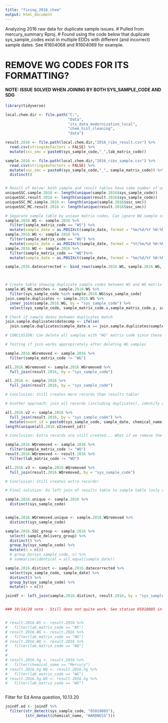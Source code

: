 ```yaml
---
title: "fixing_2016_chem"
output: html_document
---
```


Analyzing 2016 raw data for duplicate sample issues.
# Pulled from mercury_summary Rproj. 
# Found using the code below that duplicate sys_sample_codes exist in multiple EDDs with different (and incorrect) sample dates. See R1604068 and R1604069 for example.

# REMOVE WG CODES FOR ITS FORMATTING?

#### NOTE: ISSUE SOLVED WHEN JOINING BY BOTH SYS_SAMPLE_CODE AND SDG ####

```r
library(tidyverse)

local.chem.dir <- file.path("C:",
                            "Data",
                            "its_data_modernization_local",
                            "chem_hist_cleaning",
                            "data")

result.2016 <- file.path(local.chem.dir,"2016_ribs_result.csv") %>% 
  read.csv(stringsAsFactors = FALSE) %>% 
  mutate(ssc_smc = paste0(sys_sample_code,"_",lab_matrix_code))

sample.2016 <- file.path(local.chem.dir,"2016_ribs_sample.csv") %>% 
  read.csv(stringsAsFactors = FALSE) %>% 
  mutate(ssc_smc = paste0(sys_sample_code,"_", sample_matrix_code)) %>% 
  distinct()


# Result of below: both sample and result tables have same number of unique sys_sample_codes and sys_sample_code+matrix_code combination.
uniqueSSC.sample.2016 <- length(unique(sample.2016$sys_sample_code))
uniqueSSC.result.2016 <- length(unique(result.2016$sys_sample_code))
uniqueSSC_MC.sample.2016 <- length(unique(sample.2016$ssc_smc))
uniqueSSC_MC.result.2016 <- length(unique(result.2016$ssc_smc))

# Separate sample table by unique matrix codes. Can ignore WQ sample codes since these are just lab QC samples.
sample.2016.WS <- sample.2016 %>% 
  filter(sample_matrix_code == "WS") %>% 
  mutate(sample_date = as.POSIXct(sample_date, format = "%m/%d/%Y %H:%M"))
sample.2016.WG <- sample.2016 %>% 
  filter(sample_matrix_code == "WG") %>% 
  mutate(sample_date = as.POSIXct(sample_date, format = "%Y/%m/%d %H:%M"))
sample.2016.WQ <- sample.2016 %>%
  filter(sample_matrix_code == "WQ")%>% 
  mutate(sample_date = as.POSIXct(sample_date, format = "%m/%d/%Y %H:%M"))

sample.2016.datecorrected <- bind_rows(sample.2016.WS, sample.2016.WG, sample.2016.WQ)



# Create table showing duplicate sample codes between WS and WG matrix code types.
sample.WS_WG.matches <- sample.2016.WS %>% 
  filter(sys_sample_code %in% sample.2016.WG$sys_sample_code)
join.sample.duplicates <- sample.2016.WS %>% 
  inner_join(sample.2016.WG, by = "sys_sample_code") %>% 
  select(sys_sample_code, sample_matrix_code.x,sample_matrix_code.y, sample_matrix_code.x, sample_date.x, sample_date.y) 

# Check if sample dates between duplicates match
join.sample.duplicates$datecomp <- ifelse(
  join.sample.duplicates$sample_date.x == join.sample.duplicates$sample_date.y, "TRUE", "FALSE")

# CONCLUSION: Can delete all samples with "WG" matrix code since these are already represented by their duplicates. BUT DO NOT DELETE FROM RESULTS TABLE.

# Testing if join works appropirately after deleting WG samples

sample.2016.WGremoved <- sample.2016 %>% 
  filter(sample_matrix_code != "WG")

all.2016.WGremoved <- sample.2016.WGremoved %>% 
  full_join(result.2016, by = "sys_sample_code")

all.2016 <- sample.2016 %>% 
  full_join(result.2016, by = "sys_sample_code")

# Conclusion: Still creates more records than results table!

# Another approach: join all records (including duplicates), identify duplicates post-join and delete.

all.2016.v2 <- sample.2016 %>% 
  full_join(result.2016, by = "sys_sample_code") %>% 
  mutate(event_id = paste0(sys_sample_code, sample_date, chemical_name))
length(unique(all.2016.v2$event_id))

# Conclusion: Extra records are still created... What if we remove the lab QC samples?

sample.2016.WQremoved <- sample.2016 %>% 
  filter(sample_matrix_code != "WQ")
result.2016.WQremoved <- result.2016 %>% 
  filter(lab_matrix_code != "WQ")

all.2016.v3 <- sample.2016.WQremoved %>% 
  full_join(result.2016.WQremoved, by = "sys_sample_code")

# Conclusion: Still creates extra records!

# Final solution: Do left join of results table to sample table (only retaining rows from results). Need to make sure there are no unique sample dates for duplicated sys_sample_codes.

sample.2016.unique <- sample.2016 %>% 
  distinct(sys_sample_code)


sample.2016.WQremoved.unique <- sample.2016.WQremoved %>% 
  distinct(sys_sample_code)

sample.2016.SSC_group <- sample.2016 %>% 
  select(-sample_delivery_group) %>% 
  distinct() %>% 
  group_by(sys_sample_code) %>% 
  mutate(n = n())
  # group_by(sys_sample_code, n) %>% 
  # summarise(identical = all.equal(sample_date))

sample.2016.distinct <- sample.2016.datecorrected %>% 
  select(sys_sample_code, sample_date) %>% 
  distinct() %>% 
  group_by(sys_sample_code) %>% 
  mutate(n = n())

joindf <- left_join(sample.2016.distinct, result.2016, by = "sys_sample_code")


### 10/14/20 note - Still does not quite work. See station 05010005 in joindf vs original result (less in latter)


# result.2016.WS <- result.2016 %>% 
#   filter(lab_matrix_code == "WS")
# result.2016.WG <- result.2016 %>% 
#   filter(lab_matrix_code == "WG")
# result.2016.WQ <- result.2016 %>% 
#   filter(lab_matrix_code == "WQ")
# 
# 
# result.2016.hg <- result.2016 %>% 
#   filter(chemical_name == "Mercury")
# result.2016.hg.WG <- result.2016.hg %>% 
#   filter(lab_matrix_code == "WG")
# result.2016.hg.WS <- result.2016.hg %>% 
#   filter(lab_matrix_code == "WS")



```

Filter for Ed Anna question, 10.13.20
```r
joindf.ed <- joindf %>% 
  filter(str_detect(sys_sample_code, "05010005"),
         (str_detect(chemical_name, "HARDNESS")))

```

